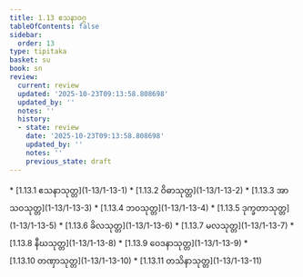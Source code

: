 ```yaml
---
title: 1.13 ဧသနာဝဂ္ဂ
tableOfContents: false
sidebar:
  order: 13
type: tipitaka
basket: su
book: sn
review:
  current: review
  updated: '2025-10-23T09:13:58.808698'
  updated_by: ''
  notes: ''
  history:
  - state: review
    date: '2025-10-23T09:13:58.808698'
    updated_by: ''
    notes: ''
    previous_state: draft
---
```



<ReviewStatus review={frontmatter.review} showDetails={true} />

<HypothesisAnnotation frontmatter={frontmatter} />

<DynamicBreadcrumb />



<TableOfContents book="sn" section="1.13">
* [1.13.1 ဧသနာသုတ္တ](1-13/1-13-1)
* [1.13.2 ဝိဓာသုတ္တ](1-13/1-13-2)
* [1.13.3 အာသဝသုတ္တ](1-13/1-13-3)
* [1.13.4 ဘဝသုတ္တ](1-13/1-13-4)
* [1.13.5 ဒုက္ခတာသုတ္တ](1-13/1-13-5)
* [1.13.6 ခိလသုတ္တ](1-13/1-13-6)
* [1.13.7 မလသုတ္တ](1-13/1-13-7)
* [1.13.8 နီဃသုတ္တ](1-13/1-13-8)
* [1.13.9 ဝေဒနာသုတ္တ](1-13/1-13-9)
* [1.13.10 တဏှာသုတ္တ](1-13/1-13-10)
* [1.13.11 တသိနာသုတ္တ](1-13/1-13-11)
</TableOfContents>